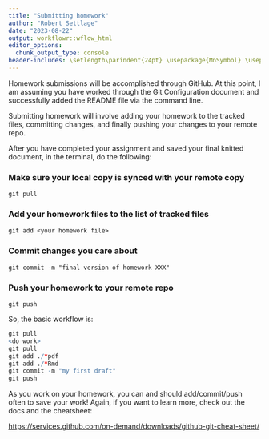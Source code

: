 ```yaml
---
title: "Submitting homework"
author: "Robert Settlage"
date: "2023-08-22"
output: workflowr::wflow_html
editor_options:
  chunk_output_type: console
header-includes: \setlength\parindent{24pt} \usepackage{MnSymbol} \usepackage{mathrsfs}
---
```


Homework submissions will be accomplished through GitHub.  At this point, I am assuming you have worked through the Git Configuration document and successfully added the README file via the command line.  

Submitting homework will involve adding your homework to the tracked files, committing changes, and finally pushing your changes to your remote repo.

After you have completed your assignment and saved your final knitted document, in the terminal, do the following:


### Make sure your local copy is synced with your remote copy  
`git pull`  

### Add your homework files to the list of tracked files
`git add <your homework file>`  

### Commit changes you care about  
`git commit -m "final version of homework XXX"`  

### Push your homework to your remote repo  
`git push`  

So, the basic workflow is:  

```r
git pull
<do work>
git pull
git add ./*pdf
git add ./*Rmd
git commit -m "my first draft"
git push
```

As you work on your homework, you can and should add/commit/push often to save your work!  Again, if you want to learn more, check out the docs and the cheatsheet:  

<https://services.github.com/on-demand/downloads/github-git-cheat-sheet/>








